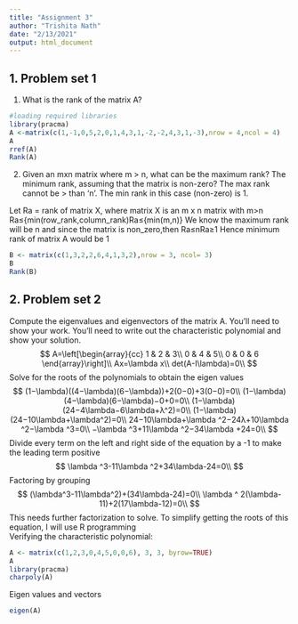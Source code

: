 ---
title: "Assignment 3"
author: "Trishita Nath"
date: "2/13/2021"
output: html_document
---

## 1. Problem set 1
1. What is the rank of the matrix A?
```{r echo=TRUE, eval=TRUE}
#loading required libraries
library(pracma)
A <-matrix(c(1,-1,0,5,2,0,1,4,3,1,-2,-2,4,3,1,-3),nrow = 4,ncol = 4)
A
rref(A)
Rank(A)
```
2. Given an mxn matrix where m > n, what can be the maximum rank? The minimum rank, assuming that the matrix is non-zero?
The max rank cannot be > than ‘n’. The min rank in this case (non-zero) is 1.

Let Ra = rank of matrix X, where matrix X is an m x n matrix with m>n
Ra≤{min(row_rank,column_rank)Ra≤{min(m,n)}
We know the maximum rank will be n and since the matrix is non_zero,then
Ra≤nRa≥1
Hence minimum rank of matrix A would be 1
```{r eval=TRUE}
B <- matrix(c(1,3,2,2,6,4,1,3,2),nrow = 3, ncol= 3)
B
Rank(B)

```
## 2. Problem set 2
Compute the eigenvalues and eigenvectors of the matrix A. You’ll need to show your
work. You’ll need to write out the characteristic polynomial and show your solution.
$$
A=\left[\begin{array}{cc} 
1 & 2 & 3\\
0 & 4 & 5\\
0 & 0 & 6
\end{array}\right]\\
Ax=\lambda x\\
det(A-I\lambda)=0\\
$$
Solve for the roots of the polynomials to obtain the eigen values
$$
(1−\lambda)((4−\lambda)(6−\lambda))+2(0−0)+3(0−0)=0\\
(1−\lambda)(4−\lambda)(6−\lambda)−0+0=0\\
(1−\lambda)(24−4\lambda−6\lambda+λ^2)=0\\
(1−\lambda)(24−10\lambda+\lambda^2)=0\\
24−10\lambda+\lambda ^2−24λ+10\lambda ^2−\lambda ^3=0\\
−\lambda ^3+11\lambda ^2−34\lambda +24=0\\
$$
Divide every term on the left and right side of the equation by a -1 to make the leading term positive
$$
\lambda ^3-11\lambda ^2+34\lambda-24=0\\
$$
Factoring by grouping
$$
(\lambda^3-11\lambda^2)+(34\lambda-24)=0\\
\lambda ^ 2(\lambda-11)+2(17\lambda-12)=0\\
$$
This needs further factorization to solve. To simplify getting the roots of this equation, I will use R programming\
Verifying the characteristic polynomial:
```{r eval=TRUE}
A <- matrix(c(1,2,3,0,4,5,0,0,6), 3, 3, byrow=TRUE)
A
library(pracma)
charpoly(A)
```
Eigen values and vectors
```{r eval=TRUE}
eigen(A)
```